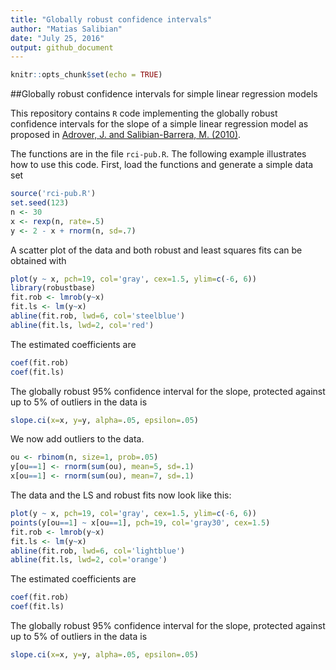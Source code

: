 ```yaml
---
title: "Globally robust confidence intervals"
author: "Matias Salibian"
date: "July 25, 2016"
output: github_document
---
```


```r
knitr::opts_chunk$set(echo = TRUE)
```

##Globally robust confidence intervals for simple linear regression models

This repository contains `R` code implementing 
the 
globally robust confidence intervals for the slope of a simple linear regression model 
as proposed in 
[Adrover, J. and Salibian-Barrera, M. (2010)](http://dx.doi.org/10.1016/j.csda.2009.05.005).

The functions are in the file `rci-pub.R`. The following example
illustrates how to 
use this code. First, load the functions and generate a simple 
data set
```r
source('rci-pub.R')
set.seed(123)
n <- 30
x <- rexp(n, rate=.5)
y <- 2 - x + rnorm(n, sd=.7)
```
A scatter plot of the data and both robust
and least squares fits can be obtained with
```r
plot(y ~ x, pch=19, col='gray', cex=1.5, ylim=c(-6, 6))
library(robustbase)
fit.rob <- lmrob(y~x)
fit.ls <- lm(y~x)
abline(fit.rob, lwd=6, col='steelblue')
abline(fit.ls, lwd=2, col='red')
```

The estimated coefficients are
```r
coef(fit.rob)
coef(fit.ls)
```
The globally robust 95% confidence
interval for the slope, protected against 
up to 5% of outliers in the data is
```r
slope.ci(x=x, y=y, alpha=.05, epsilon=.05)
```

We now add outliers to the data. 
```r
ou <- rbinom(n, size=1, prob=.05)
y[ou==1] <- rnorm(sum(ou), mean=5, sd=.1)
x[ou==1] <- rnorm(sum(ou), mean=7, sd=.1)
```
The data and the LS and robust fits now look like this:
```r
plot(y ~ x, pch=19, col='gray', cex=1.5, ylim=c(-6, 6))
points(y[ou==1] ~ x[ou==1], pch=19, col='gray30', cex=1.5)
fit.rob <- lmrob(y~x)
fit.ls <- lm(y~x)
abline(fit.rob, lwd=6, col='lightblue')
abline(fit.ls, lwd=2, col='orange')
```

The estimated coefficients are
```r
coef(fit.rob)
coef(fit.ls)
```
The globally robust 95% confidence
interval for the slope, protected against 
up to 5% of outliers in the data is
```r
slope.ci(x=x, y=y, alpha=.05, epsilon=.05)
```

